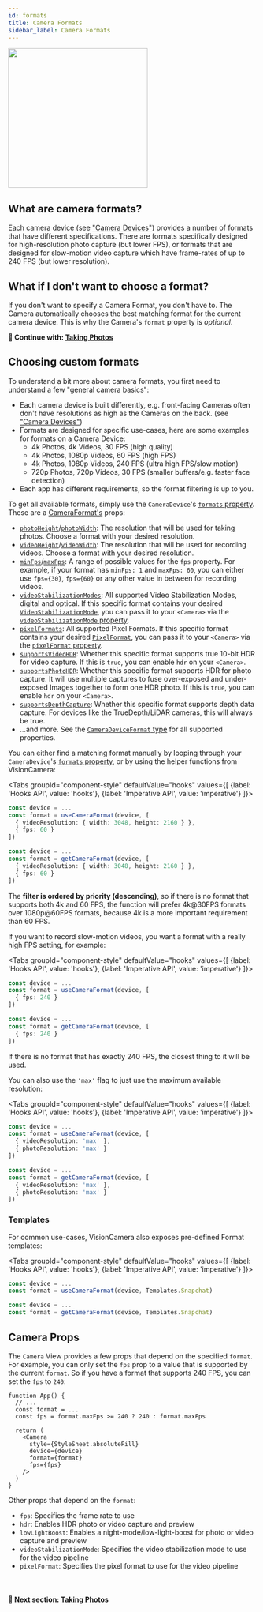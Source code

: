```yaml
---
id: formats
title: Camera Formats
sidebar_label: Camera Formats
---
```



<div class="image-container">
  <img width="283" src={useBaseUrl("img/example.png")} />
</div>

## What are camera formats?

Each camera device (see ["Camera Devices"](devices)) provides a number of formats that have different specifications.
There are formats specifically designed for high-resolution photo capture (but lower FPS), or formats that are designed for slow-motion video capture which have frame-rates of up to 240 FPS (but lower resolution).

## What if I don't want to choose a format?

If you don't want to specify a Camera Format, you don't have to. The Camera automatically chooses the best matching format for the current camera device. This is why the Camera's `format` property is _optional_.

**🚀 Continue with: [Taking Photos](./taking-photos)**

## Choosing custom formats

To understand a bit more about camera formats, you first need to understand a few "general camera basics":

* Each camera device is built differently, e.g. front-facing Cameras often don't have resolutions as high as the Cameras on the back. (see ["Camera Devices"](devices))
* Formats are designed for specific use-cases, here are some examples for formats on a Camera Device:
  * 4k Photos, 4k Videos, 30 FPS (high quality)
  * 4k Photos, 1080p Videos, 60 FPS (high FPS)
  * 4k Photos, 1080p Videos, 240 FPS (ultra high FPS/slow motion)
  * 720p Photos, 720p Videos, 30 FPS (smaller buffers/e.g. faster face detection)
* Each app has different requirements, so the format filtering is up to you.

To get all available formats, simply use the `CameraDevice`'s [`formats` property](/docs/api/interfaces/CameraDevice#formats).  These are a [CameraFormat's](/docs/api/interfaces/CameraDeviceFormat) props:

- [`photoHeight`](/docs/api/interfaces/CameraDeviceFormat#photoheight)/[`photoWidth`](/docs/api/interfaces/CameraDeviceFormat#photoWidth): The resolution that will be used for taking photos. Choose a format with your desired resolution.
- [`videoHeight`](/docs/api/interfaces/CameraDeviceFormat#videoheight)/[`videoWidth`](/docs/api/interfaces/CameraDeviceFormat#videoWidth): The resolution that will be used for recording videos. Choose a format with your desired resolution.
- [`minFps`](/docs/api/interfaces/CameraDeviceFormat#minfps)/[`maxFps`](/docs/api/interfaces/CameraDeviceFormat#maxfps): A range of possible values for the `fps` property. For example, if your format has `minFps: 1` and `maxFps: 60`, you can either use `fps={30}`, `fps={60}` or any other value in between for recording videos.
- [`videoStabilizationModes`](/docs/api/interfaces/CameraDeviceFormat#videostabilizationmodes): All supported Video Stabilization Modes, digital and optical. If this specific format contains your desired [`VideoStabilizationMode`](/docs/api/#videostabilizationmode), you can pass it to your `<Camera>` via the [`videoStabilizationMode` property](/docs/api/interfaces/CameraProps#videoStabilizationMode).
- [`pixelFormats`](/docs/api/interfaces/CameraDeviceFormat#pixelformats): All supported Pixel Formats. If this specific format contains your desired [`PixelFormat`](/docs/api/#PixelFormat), you can pass it to your `<Camera>` via the [`pixelFormat` property](/docs/api/interfaces/CameraProps#pixelFormat).
- [`supportsVideoHDR`](/docs/api/interfaces/CameraDeviceFormat#supportsvideohdr): Whether this specific format supports true 10-bit HDR for video capture. If this is `true`, you can enable `hdr` on your `<Camera>`.
- [`supportsPhotoHDR`](/docs/api/interfaces/CameraDeviceFormat#supportsphotohdr): Whether this specific format supports HDR for photo capture. It will use multiple captures to fuse over-exposed and under-exposed Images together to form one HDR photo. If this is `true`, you can enable `hdr` on your `<Camera>`.
- [`supportsDepthCapture`](/docs/api/interfaces/CameraDeviceFormat#supportsdepthcapture): Whether this specific format supports depth data capture. For devices like the TrueDepth/LiDAR cameras, this will always be true.
- ...and more. See the [`CameraDeviceFormat` type](/docs/api/interfaces/CameraDeviceFormat) for all supported properties.

You can either find a matching format manually by looping through your `CameraDevice`'s [`formats` property](/docs/api/interfaces/CameraDevice#formats), or by using the helper functions from VisionCamera:

<Tabs
  groupId="component-style"
  defaultValue="hooks"
  values={[
    {label: 'Hooks API', value: 'hooks'},
    {label: 'Imperative API', value: 'imperative'}
  ]}>
<TabItem value="hooks">

```ts
const device = ...
const format = useCameraFormat(device, [
  { videoResolution: { width: 3048, height: 2160 } },
  { fps: 60 }
])
```

</TabItem>
<TabItem value="imperative">

```ts
const device = ...
const format = getCameraFormat(device, [
  { videoResolution: { width: 3048, height: 2160 } },
  { fps: 60 }
])
```

</TabItem>
</Tabs>

The **filter is ordered by priority (descending)**, so if there is no format that supports both 4k and 60 FPS, the function will prefer 4k@30FPS formats over 1080p@60FPS formats, because 4k is a more important requirement than 60 FPS.

If you want to record slow-motion videos, you want a format with a really high FPS setting, for example:

<Tabs
  groupId="component-style"
  defaultValue="hooks"
  values={[
    {label: 'Hooks API', value: 'hooks'},
    {label: 'Imperative API', value: 'imperative'}
  ]}>
<TabItem value="hooks">

```ts
const device = ...
const format = useCameraFormat(device, [
  { fps: 240 }
])
```

</TabItem>
<TabItem value="imperative">

```ts
const device = ...
const format = getCameraFormat(device, [
  { fps: 240 }
])
```

</TabItem>
</Tabs>

If there is no format that has exactly 240 FPS, the closest thing to it will be used.

You can also use the `'max'` flag to just use the maximum available resolution:

<Tabs
  groupId="component-style"
  defaultValue="hooks"
  values={[
    {label: 'Hooks API', value: 'hooks'},
    {label: 'Imperative API', value: 'imperative'}
  ]}>
<TabItem value="hooks">

```ts
const device = ...
const format = useCameraFormat(device, [
  { videoResolution: 'max' },
  { photoResolution: 'max' }
])
```

</TabItem>
<TabItem value="imperative">

```ts
const device = ...
const format = getCameraFormat(device, [
  { videoResolution: 'max' },
  { photoResolution: 'max' }
])
```

</TabItem>
</Tabs>

### Templates

For common use-cases, VisionCamera also exposes pre-defined Format templates:

<Tabs
  groupId="component-style"
  defaultValue="hooks"
  values={[
    {label: 'Hooks API', value: 'hooks'},
    {label: 'Imperative API', value: 'imperative'}
  ]}>
<TabItem value="hooks">

```ts
const device = ...
const format = useCameraFormat(device, Templates.Snapchat)
```

</TabItem>
<TabItem value="imperative">

```ts
const device = ...
const format = getCameraFormat(device, Templates.Snapchat)
```

</TabItem>
</Tabs>

## Camera Props

The `Camera` View provides a few props that depend on the specified `format`. For example, you can only set the `fps` prop to a value that is supported by the current `format`. So if you have a format that supports 240 FPS, you can set the `fps` to `240`:

```tsx
function App() {
  // ...
  const format = ...
  const fps = format.maxFps >= 240 ? 240 : format.maxFps

  return (
    <Camera
      style={StyleSheet.absoluteFill}
      device={device}
      format={format}
      fps={fps}
    />
  )
}
```

Other props that depend on the `format`:

* `fps`: Specifies the frame rate to use
* `hdr`: Enables HDR photo or video capture and preview
* `lowLightBoost`: Enables a night-mode/low-light-boost for photo or video capture and preview
* `videoStabilizationMode`: Specifies the video stabilization mode to use for the video pipeline
* `pixelFormat`: Specifies the pixel format to use for the video pipeline


<br />

#### 🚀 Next section: [Taking Photos](./taking-photos)

